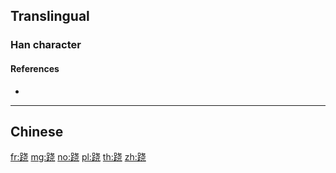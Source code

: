 {{character info/new}}
{{also|蹺}}
==Translingual==

===Han character===
{{Han char|rn=157|rad=足|as=06|sn=13|four=|canj=RMJPU|ids=⿰⻊尧}}

====References====
* {{Han ref|kx=1226.091|hdz=63701.040|uh=8DF7|ud=36343}}

----

==Chinese==
{{zh-see|蹺}}

[[fr:跷]]
[[mg:跷]]
[[no:跷]]
[[pl:跷]]
[[th:跷]]
[[zh:跷]]